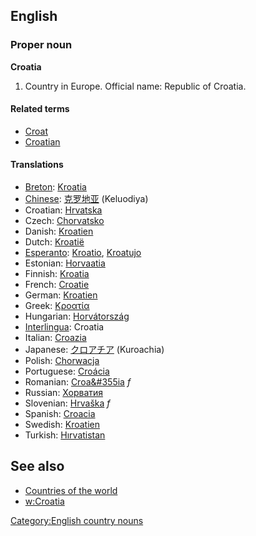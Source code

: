 ==English==
===Proper noun===
'''Croatia'''

# Country in Europe. Official name: Republic of Croatia.

====Related terms====
*[[Croat]]
*[[Croatian]]

====Translations====
*[[Breton]]: [[Kroatia]]
*[[Chinese]]: [[克罗地亚]] (Keluodiya)
*Croatian: [[Hrvatska]]
*Czech: [[Chorvatsko]]
*Danish: [[Kroatien]]
*Dutch: [[Kroatië]]
*[[Esperanto]]: [[Kroatio]], [[Kroatujo]]
*Estonian: [[Horvaatia]]
*Finnish: [[Kroatia]]
*French: [[Croatie]]
*German: [[Kroatien]]
*Greek: [[Κροατία]]
*Hungarian: [[Horvátország]]
*[[Interlingua]]: Croatia
*Italian: [[Croazia]]
*Japanese: [[クロアチア]] (Kuroachia)
*Polish: [[Chorwacja]]
*Portuguese: [[Croácia]]
*Romanian: [[Croa&#355ia]] ''f''
*Russian: [[Хорватия]]
*Slovenian: [[Hrvaška]] ''f''
*Spanish: [[Croacia]]
*Swedish: [[Kroatien]]
*Turkish: [[Hırvatistan]]

==See also==
*[[Countries of the world]]
*[[w:Croatia]]
[[Category:English country nouns]]